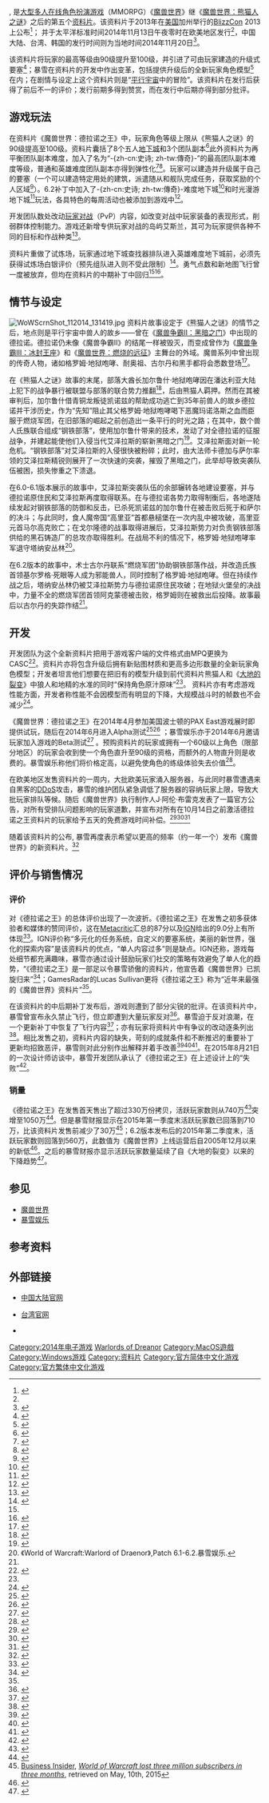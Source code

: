 {{NoteTA
| G1=Games
| G2=WOW
| 1=zh-cn:地下城; zh-tw:地城;
| 2=zh-cn:萨尔; zh-tw:索爾;
| 3=zh-cn:悬槌堡; zh-tw:天槌;
| 4=zh-cn:塔纳安丛林; zh-tw:塔南森林;
| 5=zh-cn:邪能兽人; zh-tw:魔獄兽人;
| 6=zh-cn:马尔高克; zh-tw:瑪爾戈克;
| 7=zh-cn:高里亚; zh-tw:戈利安;
|8=zh-cn:死眼; zh-tw:亡眼;
}}
{{Infobox video game
| title = 魔兽世界：德拉诺之王
| image-tw =File:World of Warcraft-Warlords of Draenor zh-tw.png
| image-cn = File:World of Warcraft-Warlords of Draenor zh-cn.png
| caption = 官方标志
| developer = [[暴雪娱乐|暴雪娱乐]]
| publisher = 暴雪娱乐
| director = [[Tom_Chilton|Tom Chilton]]<br />Alex Afrasiabi
| designer = Cory Stockton<br />Ion Hazzikostas<br />Brian Holinka<br />Chadd Nervig
| composer = [[Russell_Brower|Russell Brower]]<br />[[Neal_Acree|Neal Acree]]<br />[[Clint_Bajakian|Clint Bajakian]]<br />Sam Cardon<br />Craig Stuart Garfinkle<br />Edo Guidotti<br />Eimear Noone
| series = [[魔兽系列|魔兽系列]]
| engine =
| platforms = [[Microsoft_Windows|Microsoft Windows]]、[[OS_X|OS X]]
| released = {{vgrelease|欧美|2014年11月13日<ref name="release">{{cite web
 |url=http://us.battle.net/wow/en/blog/15053029/warlords-of-draenor-unleashed-watch-the-live-stream-now-8-14-2014 
 |title=Warlords of Draenor™ Launches 11/13 
 |publisher=[[Blizzard_Entertainment|Blizzard Entertainment]] 
 |date=2014-08-14 
 |accessdate=2014-12-28 
 |archiveurl=https://web.archive.org/web/20141129011340/http://us.battle.net/wow/en/blog/15053029/warlords-of-draenor-unleashed-watch-the-live-stream-now-8-14-2014 
 |archivedate=2014-11-29 
 |deadurl=no 
}}</ref>|东亚|2014年11月20日}}
| genre = [[大型多人在线角色扮演游戏|大型多人在线角色扮演]]
| modes = [[多人电子游戏|多人]]
}}

{{Vgname|魔兽世界：德拉诺之王|en=World of Warcraft: Warlords of Draenor|cn=魔兽世界: 德拉诺之王|tw=魔獸世界：德拉諾之霸|通常简称为Warlords 或 WoD}}, 是[[大型多人在线角色扮演游戏|大型多人在线角色扮演游戏]]（MMORPG）《[[魔兽世界|魔兽世界]]》继《[[魔兽世界：熊猫人之谜|魔兽世界：熊猫人之谜]]》之后的第五个[[资料片|资料片]]。该资料片于2013年在[[美国|美国]]加州举行的[[暴雪嘉年华|BlizzCon]] 2013上公布<ref>{{cite web |url = http://kotaku.com/warlords-of-draenor-brings-the-original-warcraft-games-1461024696|first = Mike|last = Fahey|title = Warlords Of Draenor Brings The Original Warcraft Trilogy To WoW|date = 8 November 2013|accessdate = 8 November 2013|work = [[Kotaku|Kotaku]]|archiveurl = https://web.archive.org/web/20150403155553/http://kotaku.com/warlords-of-draenor-brings-the-original-warcraft-games-1461024696|archivedate = 2015-04-03|pages = |deadurl = no}}</ref>； 并于太平洋标准时间2014年11月13日午夜零时在欧美地区发行<ref name="release" />，中国大陆、台湾、韩国的发行时间则为当地时间2014年11月20日<ref>{{Cite web|url = http://w.163.com/14/1112/10/AARIU3U300314C3U.html|title = 魔兽世界6.0德拉诺之王世界各地区上线时间一览|accessdate = 2015-07-21|author = 虚空之魂|date = 2014-11-12|publisher = 网易|archive-url = https://web.archive.org/web/20141121075937/http://w.163.com/14/1112/10/AARIU3U300314C3U.html|archive-date = 2014-11-21|dead-url = yes}}</ref>。

该资料片将玩家的最高等级由90级提升至100级，并引进了可由玩家建造的升级式要塞<ref>{{cite news|title=Draenor expansion announced|first=Keith|last=Stuart|work=[[The_Guardian|The Guardian]]|location=London|date=8 November 2013|url=http://www.theguardian.com/technology/2013/nov/08/world-of-warcraft-warlords-of-draenor|accessdate=8 November 2013}}</ref>；暴雪在资料片的开发中作出变革，包括提供升级后的全新玩家角色模型<ref name="models">{{cite web |url= http://www.polygon.com/2013/11/8/5083066/world-of-warcraft-warlords-of-draenor-new-character-models |title= See World of Warcraft: Warlords of Draenor's revamped orcs, dwarves and gnomes |date= November 8, 2013 |accessdate= April 28, 2014 |first= Michael |last= McWhertor |work= Polygon}}</ref>在内；在剧情与设定上这个资料片则是“[[多重宇宙论|平行宇宙]]中的冒险”。该资料片在发行后获得了前后不一的评价；发行前期多得到赞赏，而在发行中后期亦得到部分批评。

== 游戏玩法 ==

在资料片《魔兽世界：德拉诺之王》中，玩家角色等级上限从《熊猫人之谜》的90级提高至100级。资料片囊括了8个五人[[副本|地下城]]和3个团队副本<ref>{{cite web|url= http://www.wowhead.com/guides/raiding/dungeons/warlords-of-draenor-dungeon-overview|title= WoWHead - Warlords of Draenor dungeon overview|accessdate= 2015-07-21|archive-date= 2015-01-29|archive-url= https://web.archive.org/web/20150129054227/http://www.wowhead.com/guides/raiding/dungeons/warlords-of-draenor-dungeon-overview|dead-url= no}}</ref>此外资料片为再平衡团队副本难度，加入了名为“-{zh-cn:史诗; zh-tw:傳奇}-”的最高团队副本难度等级，普通和英雄难度团队副本亦得到弹性化<ref>{{cite web |url= http://www.pcgamer.com/2013/11/09/world-of-warcraft-warlords-of-draenor-everything-there-is-to-know/ |title= World of Warcraft: Warlords of Draenor - Everything there is to know so far |date= November 9, 2013 |accessdate= April 28, 2014 |first= T.J. |last= Hafer |work= PC Gamer}}</ref><ref>{{cite web |url= http://www.mmo-champion.com/content/3557-Nov-12-Hotfixes-Mythic-Raid-Difficulty-Blue-Posts-WoW-Source-Needs-Your-Questions |title= MMO Champion, Nov 12 |accessdate= 2015-07-21 |archive-date= 2015-07-22 |archive-url= https://web.archive.org/web/20150722220209/http://www.mmo-champion.com/content/3557-Nov-12-Hotfixes-Mythic-Raid-Difficulty-Blue-Posts-WoW-Source-Needs-Your-Questions |dead-url= no }}</ref>。玩家可以建造并升级属于自己的要塞（一个可以建造特定用处的建筑，派遣随从和舰队完成任务，获取奖励的个人区域<ref>{{cite web |url= http://www.polygon.com/2013/11/9/5084634/world-of-warcraft-warlords-of-draenor-garrisons-detailed |title= World of Warcraft: Warlords of Draenor Garrisons detailed |date= November 9, 2013 |accessdate= April 28, 2014 |first= Megan |last= Farokhmanesh |work= Polygon}}</ref>）。6.2补丁中加入了-{zh-cn:史诗; zh-tw:傳奇}-难度地下城<ref>{{Cite web|url = http://wow.duowan.com/1505/295357032800.html|title = 蓝贴汇总：史诗地下城拾取机会为每周一次|accessdate = 2015-07-21|author = 暴雪娱乐|date = 2015-05-12|publisher = 多玩}}</ref>和时光漫游地下城<ref>{{Cite web|url = http://wow.pcgames.com.cn/517/5171620.html|title = 魔兽设计师推特 时光漫游副本可用蛋刀橙斧|accessdate = 2015-07-21|author = |date = 2015-05-28|publisher = pcgames|archive-url = https://web.archive.org/web/20150723030219/http://wow.pcgames.com.cn/517/5171620.html|archive-date = 2015-07-23|dead-url = yes}}</ref>玩法，各具特色的每周活动也被添加到游戏中<ref>{{Cite web|url = http://wow.178.com/wod620/|title = 魔兽世界6.2专题|accessdate = 2015-12-10|author = 178游戏网|date = |publisher = 178游戏网}}</ref>。

开发团队数处改动[[玩家对战|玩家对战]]（PvP）内容，如改变对战中玩家装备的表现形式，削弱群体控制能力。游戏还新增专供玩家对战的岛屿艾斯兰，其可为玩家提供各种不同的目标和作战种类<ref>{{cite web |url= http://www.polygon.com/2014/4/23/5644304/world-of-warcraft-warlords-of-draenor-pvp-class-changes |title= World of Warcraft designers offer 30-minute deep dive into Warlords of Draenor's changes |date= April 23, 2014 |accessdate= April 28, 2014 |first= Megan |last= Farokhmanesh |work= Joystiq}}</ref>。

资料片重做了试炼场，玩家通过地下城查找器排队进入英雄难度地下城前，必须先获得试炼场白银评价（预先组队进入则不受此限制）<ref>{{cite web|url=http://www.engadget.com/2014/02/22/warlords-of-draenor-proving-grounds-will-be-required-for-heroic/|title=Warlords of Draenor: Proving Grounds will be required for Heroic Dungeon random queues|publisher=[[Engadget|Engadget]]|date=February 22, 2014}}</ref>。勇气点数和新地图飞行曾一度被放弃，但均在资料片的中期补丁中回归<ref name=":1" /><ref>{{Cite web|url = http://tw.battle.net/wow/zh/blog/19920153/%E7%89%88%E6%9C%AC623-%E5%85%AC%E9%96%8B%E6%B8%AC%E8%A9%A6%E4%BC%BA%E6%9C%8D%E5%99%A8%E5%85%A7%E5%AE%B9%E9%A0%90%E8%A6%BD-2015-10-15|title = 版本6.2.3 公開測試伺服器內容預覽|accessdate = 2015-11-08|author = Rygarius|date = 2015-10-15|publisher = 暴雪娱乐|deadurl = yes|archiveurl = https://web.archive.org/web/20151121233035/http://tw.battle.net/wow/zh/blog/19920153/%E7%89%88%E6%9C%AC623-%E5%85%AC%E9%96%8B%E6%B8%AC%E8%A9%A6%E4%BC%BA%E6%9C%8D%E5%99%A8%E5%85%A7%E5%AE%B9%E9%A0%90%E8%A6%BD-2015-10-15|archivedate = 2015-11-21}}</ref>。

== 情节与设定 ==
[[File:WoWScrnShot_112014_131419.jpg|thumb]]
资料片故事设定于《熊猫人之谜》的情节之后，地点则是平行宇宙中兽人的故乡——曾在《[[魔兽争霸II：黑暗之门|魔兽争霸II：黑暗之门]]》中出现的德拉诺。德拉诺仍未像《魔兽争霸II》的结尾一样被毁灭，而变成曾作为《[[魔獸爭霸III：寒冰霸權|魔兽争霸III：冰封王座]]》和《[[魔兽世界：燃烧的远征|魔兽世界：燃烧的远征]]》主舞台的外域。魔兽系列中曾出现的传奇人物，诸如格罗姆·地狱咆哮、耐奥祖、古尔丹和黑手都将会悉数登场<ref>{{cite web|url=http://us.battle.net/wow/en/blog/11514711/World_of_Warcraft_Warlords_of_Draenor_BlizzCon_2013_FAQ-10_30_2013|title=World of Warcraft: Warlords of Draenor BlizzCon 2013 FAQ - World of Warcraft|accessdate=2015-07-21|archive-date=2016-03-03|archive-url=https://web.archive.org/web/20160303222632/http://us.battle.net/wow/en/blog/11514711/World_of_Warcraft_Warlords_of_Draenor_BlizzCon_2013_FAQ-10_30_2013|dead-url=no}}</ref>。

在《熊猫人之谜》故事的末尾，部落大酋长加尔鲁什·地狱咆哮因在潘达利亚大陆上犯下的战争暴行被联盟与部落的联合势力推翻<ref>{{Cite book|title = 《战争罪行》|url = https://archive.org/details/zhanzhengzuixing0000unse|last = Cristie Golden|first = |publisher = 新星出版社|year = 2014年|isbn = 9787513314480|location = |pages = [https://archive.org/details/zhanzhengzuixing0000unse/page/191 191]-208}}</ref>，后由熊猫人羁押。然而在其被审判后，加尔鲁什借青铜龙叛徒凯诺兹的帮助成功逃亡到35年前兽人的故乡德拉诺并干涉历史，作为“先知”阻止其父格罗姆·地狱咆哮喝下恶魔玛诺洛斯之血而臣服于燃烧军团，在旧部落的崛起之前创造出一条平行的时光之路；在其中，数个兽人氏族联合组成“钢铁部落”，使用加尔鲁什带来的技术，发动了对全德拉诺的征服战争，并建起能使他们入侵当代艾泽拉斯的崭新黑暗之门<ref>{{cite web |url=http://kotaku.com/how-world-of-warcraft-warlords-of-draenor-goes-back-in-1461059776 |first=Mike |last=Fahey |title=How World of Warcraft: Warlords of Draenor Goes Back in Time |date=8 November 2013 |accessdate=9 November 2013 |work=[[Kotaku|Kotaku]] |archive-date=2016-06-11 |archive-url=https://web.archive.org/web/20160611002601/http://kotaku.com/how-world-of-warcraft-warlords-of-draenor-goes-back-in-1461059776 |dead-url=no }}</ref>。艾泽拉斯面对新一轮危机。“钢铁部落”对艾泽拉斯的入侵很快被粉碎；此时，由大法师卡德加与萨尔率领的艾泽拉斯精锐则展开了一次快速的突袭，摧毁了黑暗之门，此举却导致突袭队伍被困，损失惨重之下溃退。

在6.0-6.1版本展示的故事中，艾泽拉斯突袭队伍的余部辗转各地建设要塞，并与德拉诺原住民和艾泽拉斯再度取得联系。在与德拉诺各势力取得制衡后，各地遂陆续发起对钢铁部落的防御和反击，已杀死凯诺兹的加尔鲁什在被击败后死于和萨尔的决斗；与此同时，食人魔帝国“高里亚”首都悬槌堡在一次内乱中被攻破，高里亚元首马尔高克败亡；在戈尔隆德的战事取得进展后，艾泽拉斯势力对负责钢铁部落供给的黑石铸造厂的总攻亦取得胜利。在战局不利的情况下，格罗姆·地狱咆哮率军退守塔纳安丛林<ref name=":0">《World of Warcraft:Warlord of Draenor》,Patch 6.1-6.2.暴雪娱乐.</ref>。

在6.2版本的故事中，术士古尔丹联系“燃烧军团”协助钢铁部落作战，并改造氏族首领基尔罗格·死眼等人成为邪能兽人，同时控制了格罗姆·地狱咆哮。但在持续作战之后，塔纳安丛林仍被艾泽拉斯势力与德拉诺原住民攻破；在地狱火堡垒的决战中，力量不全的燃烧军团首领阿克蒙德被击败，格罗姆则在被救出后投降。故事最后以古尔丹的失踪作结<ref name=":0" />。

== 开发 ==

开发团队为这个全新资料片把用于游戏客户端的文件格式由MPQ更换为CASC<ref>{{cite web |url= http://wow.joystiq.com/2014/04/03/warlords-of-draenor-alpha-testing-begins/ |title= Warlords of Draenor Alpha testing begins |date= April 3, 2014 |accessdate= April 28, 2014 |first= Anne |last= Stickney |work= Joystiq |archive-url= https://web.archive.org/web/20140406004727/http://wow.joystiq.com/2014/04/03/warlords-of-draenor-alpha-testing-begins |archive-date= 2014-04-06 |dead-url= yes }}</ref>。资料片亦将包含升级后拥有新贴图材质和更高多边形数量的全新玩家角色模型；开发者坦言他们想要在把旧有的模型升级到前代资料片熊猫人和《[[魔獸世界：浩劫與重生|大地的裂变]]》中狼人和地精的水准的同时“保持角色原汁原味”<ref name="models" />。 资料片亦有考虑游戏性能方面，开发者称性能不会因模型而有明显的下降，大规模战斗时的帧数也不会减少<ref>{{cite web |url= http://www.pcgamer.com/2014/04/17/world-of-warcraft-warlords-of-draenors-updated-character-models-wont-cause-performance-issues-blizzard-says/ |title= World of Warcraft: Warlords of Draenor's new character models won't affect performance |date= April 17, 2014 |accessdate= April 28, 2014 |first= Emanuel |last= Maiberg |work= PC Gamer}}</ref>。

《魔兽世界：德拉诺之王》在2014年4月参加美国波士顿的PAX East游戏展时即提供试玩，随后在2014年6月进入Alpha测试<ref>{{cite web |url= http://www.polygon.com/2014/4/3/5580324/world-of-warcraft-warlords-of-draenor-enters-alpha-testing |title= World of Warcraft: Warlords of Draenor enters alpha testing |date= April 3, 2014 |accessdate= April 28, 2014 |first= Jenna |last= Pitcher |work= Polygon}}</ref><ref>{{cite web |url= http://www.polygon.com/2014/3/17/5518450/blizzard-pax-east-2014-diablo-3-reaper-of-souls-ps4-hearthstone-ipad |title= Blizzard bringing Diablo 3 PS4, Hearthstone iPad, more to PAX East |date= March 17, 2014 |accessdate= April 28, 2014 |first= Samit |last= Sarkar |work= Polygon}}</ref> ；暴雪娱乐亦于2014年6月邀请玩家加入游戏的Beta测试<ref>{{cite web |url=http://massively.joystiq.com/2014/06/27/blizzard-dispatches-warlords-of-draenor-closed-beta-invites/ |title=Blizzard dispatches Warlords of Draenor closed beta invites |date=June 27, 2014 |accessdate=July 3, 2014 |first=Brianna |last=Royce |work=Massively |archive-url=https://web.archive.org/web/20140630070906/http://massively.joystiq.com/2014/06/27/blizzard-dispatches-warlords-of-draenor-closed-beta-invites |archive-date=2014-06-30 |dead-url=yes }}</ref> 。预购资料片的玩家或拥有一个60级以上角色（限部分地区）的玩家会收到使一个角色直升至90级的资格，而额外的人物直升则是收费的。暴雪娱乐称他们将价格定高，以避免使角色的练级体验失去价值<ref>{{cite web |url= http://www.gamespot.com/articles/why-world-of-warcraft-character-boosts-cost-60/1100-6417949/ |title= Why World of Warcraft character boosts cost $60 |first= Eddie |last= Makuch |work= GameSpot |date= February 25, 2014 |accessdate= April 28, 2014 |archive-date= 2014-05-16 |archive-url= https://web.archive.org/web/20140516031428/http://www.gamespot.com/articles/why-world-of-warcraft-character-boosts-cost-60/1100-6417949/ |dead-url= no }}</ref>。

在欧美地区发售资料片的一周内，大批欧美玩家涌入服务器，与此同时暴雪遭遇来自黑客的[[DDoS|DDoS]]攻击，暴雪的维护团队紧急调低了服务器的容纳玩家上限，导致大批玩家排队等候。随后《魔兽世界》执行制作人J·阿伦·布雷克发表了一篇官方公告，对所有受排队问题影响的玩家道歉，并宣布对所有在10月14日之前激活德拉诺之王资料片的玩家给予五天的免费游戏时间补偿。<ref>{{cite web|url=http://www.pcgamer.com/world-of-warcraft-warlords-of-draenor-expansion-experiences-launch-problems/|title=World of Warcraft: Warlords of Draenor expansion experiencing launch problems|last=Prescott|first=Shaun|date=November 13, 2014|accessdate=November 13, 2014}}</ref><ref>{{cite web|url=http://www.ign.com/articles/2014/11/14/warlords-of-draenor-recovering-from-launch-day-ddos-attack|title=WARLORDS OF DRAENOR RECOVERING FROM LAUNCH DAY DDOS ATTACK|last=Pitcher|first=Jenna|date=November 13, 2014|accessdate=November 13, 2014}}</ref><ref>{{cite web|url=http://us.battle.net/wow/en/forum/topic/15269759060|title=Message from J. Allen Brack|last=Brack|first=J. Allen|date=November 18, 2014|accessdate=November 18, 2014}}</ref>

随着该资料片的公布, 暴雪再度表示希望以更高的频率（约一年一个）发布《魔兽世界》的新资料片。<ref>{{cite web |url= http://www.pcgamer.com/2013/11/21/blizzard-sees-annual-expansions-as-key-to-bringing-back-players/ |title= Blizzard wants new World of Warcraft expansions every year |date= November 21, 2013 |accessdate= April 28, 2014 |first= Patrick |last= Carlson |work= PC Gamer}}</ref>

== 评价与销售情况 ==
=== 评价 ===
{{Video game reviews
| MC=87/100（Windows）<ref name="Metacritic Draenor" />
| Poly=9.5/10（OS X）<ref name="Polygon review" />|Poly_PC=9.5/10<ref name="Polygon review">{{cite web|website=[[Polygon_(website)|Polygon]]|url=http://www.polygon.com/2014/11/26/7297125/world-of-warcraft-warlords-draenor-review-pc-mac-mmo|accessdate=7 December 2014|title=World of Warcraft: Warlords of Draenor Review: An Iron Fist|first1= Philip |last1=Kollar|date=November 26, 2014}}</ref>
| IGN=9/10（Windows）<ref name="12450a" />
| GRadar={{Rating|4.5|5}}（Windows）<ref name="G Radar">{{cite web|accessdate=16 December 2014|date=December 2, 2014|first1=Lucas |last1=Sullivan|title=World of Warcraft: Warlords of Draenor|url=http://www.gamesradar.com/world-of-warcraft-warlords-of-draenor-review/|website=[[GamesRadar|GamesRadar]]}}</ref>
}}

对《德拉诺之王》的总体评价出现了一次波折。《德拉诺之王》在发售之初多获体验者和媒体的赞同评价，这在[[Metacritic|Metacritic]]汇总的87分以及[[IGN|IGN]]给出的9.0分上有所体现<ref name="Metacritic Draenor">{{cite web|url=http://www.metacritic.com/game/pc/world-of-warcraft-warlords-of-draenor|website=[[Metacritic|Metacritic]]|title=World of Warcraft: Warlords of Draenor|accessdate=7 December 2014}}</ref>。IGN评价称“多元化的任务系统，自定义的要塞系统，美丽的新世界，强化的探索内容”是该资料片的优点，“单人内容过多”则是缺点。IGN还称，游戏每处细节都充满趣味，暴雪亦通过设计鼓励玩家们社交的策略有效避免了单人化的趋势，“《德拉诺之王》是一部足以令暴雪骄傲的资料片，他宣告着《魔兽世界》已凯旋归来”<ref name="12450a">{{Cite web|url = http://games.sina.com.cn/o/z/wow/2014-11-28/1135586322.shtml|title = 德拉诺之王资料片获IGN肯定 9.0高分评价送魔兽|accessdate = 2015-07-21|author = 佚名|date = 2014-11-28|publisher = 新浪魔兽世界专区}}</ref>；GamesRadar的Lucas Sullivan更将《德拉诺之王》称为“近年来最强的《魔兽世界》资料片”<ref name="G Radar" />。

在该资料片的中后期补丁发布后，游戏则遭到了部分尖锐的批评。在该资料片中，暴雪曾宣布永久禁止飞行，但立即遭到大量玩家反对<ref>{{Cite web|url = http://www.ithome.com/html/game/151333.htm|title = 《魔兽世界》全面禁飞，玩家怒喷500页帖|accessdate = 2015-07-21|author = 佚名|date = 2015-05-09|publisher = ITHOME|deadurl = yes|archiveurl = https://web.archive.org/web/20150630173648/http://www.ithome.com/html/game/151333.htm|archivedate = 2015年6月30日|df = }}</ref>。暴雪迫于反对浪潮，在一个更新补丁中恢复了飞行内容<ref>{{Cite web|url = http://www.battlenet.com.cn/wow/zh/blog/17390517|title = 开发者和你聊：德拉诺飞行|accessdate = 2015-07-21|author = Ion Hazzikostas|date = 2015-06-11|publisher = 暴雪娱乐}}</ref>；亦有玩家将资料片中有争议的改动逐条列出<ref>{{Cite web|url = http://wow.tgbus.com/news/patch/201507/20150709093131.shtml|title = 花式打脸此文必火！史无前例的德拉诺之王|accessdate = 2015-07-21|author = 佚名|date = 2015-07-09|publisher = 电玩巴士}}</ref>。相比发售之初，资料片内容的缺失，苛刻的成就条件和不断推迟的重要补丁更新均招致恶评，暴雪则对此分别作出解释并着手改善<ref name=":1">{{Cite web|url = http://wow.178.com/201508/233261246734.html|title = 魔兽蓝贴：玩家对现有飞行成就设定表示不满|accessdate = 2015-08-22|author = 暴雪娱乐|date = 2015-08-11|publisher = 178游戏网}}</ref><ref>{{Cite web|url = http://w.163.com/15/0603/10/AR68QJBH00314C3U.html|title = 魔兽蓝推：本周设计师将解释WOD为何内容太少|accessdate = 2015-08-22|author = 暴雪娱乐|date = 2015-06-03|publisher = 网易|archive-url = https://web.archive.org/web/20160304225739/http://w.163.com/15/0603/10/AR68QJBH00314C3U.html|archive-date = 2016-03-04|dead-url = yes}}</ref><ref>{{Cite web|url = http://wow.178.com/201508/234123139813.html|title = 暴雪蓝贴：Lore对于为何这么迟才开飞行的回复|accessdate = 2015-08-22|author = tgr891002，暴雪娱乐|date = 2015-08-21|publisher = 178游戏网}}</ref>。在2015年8月21日的一次设计师访谈中，暴雪开发团队承认了《德拉诺之王》在上述设计上的“失败”<ref>{{Cite web|url = http://wow.duowan.com/1508/304084534261.html?_t=t|title = 21日设计师访谈 承认德拉诺之王的失败|accessdate = 2015-09-04|author = 壹米柒零，暴雪娱乐|date = 2015-08-21|publisher = 多玩}}</ref>。

=== 销量 ===

《德拉诺之王》在发售首天售出了超过330万份拷贝，活跃玩家数则从740万<ref>{{cite web|url=http://www.ign.com/articles/2014/10/15/world-of-warcraft-subscribers-hit-74-million-ahead-of-expansion|title=World of Warcraft subscribers hit 7.4 million ahead of expansion|last=Pitcher |first=Jenna|date=October 14, 2014|work=[[IGN|IGN]]|publisher=|accessdate=November 5, 2014}}</ref>突增至1050万<ref>{{cite web|url=http://www.forbes.com/sites/erikkain/2014/11/19/world-of-warcraft-tops-10-million-subscribers-following-warlords-of-draenor-expansion/|title='World Of Warcraft' Tops 10 Million Subscribers Following 'Warlords Of Draenor' Expansion|last=Kain|first=Erik|date=November 19, 2014|accessdate=November 20, 2014|archive-date=2016-11-13|archive-url=https://web.archive.org/web/20161113190841/http://www.forbes.com/sites/erikkain/2014/11/19/world-of-warcraft-tops-10-million-subscribers-following-warlords-of-draenor-expansion/|dead-url=no}}</ref>。但是暴雪财报显示在2015年第一季度末活跃玩家数已回落到710万，比该资料片发售前减少了30万<ref>[[Business_Insider|Business Insider]], ''[http://www.businessinsider.com/world-of-warcraft-lost-three-million-subscribers-in-three-months-2015-5|World World of Warcraft lost three million subscribers in three months]'', retrieved on May, 10th, 2015</ref>；6.2版本发布后的2015年第二季度末，活跃玩家数则回落到560万，此数值为《魔兽世界》上线运营后自2005年12月以来的新低<ref>{{Cite web|url = http://wow.tgbus.com/news/international/201508/20150805053200.shtml|title = 2015魔兽第二季度财报 付费用户减少150万降至560万|accessdate = 2015-08-05|author = MMO-Champion|date = 2015-08-05|publisher = 电玩巴士}}</ref>。之后的暴雪财报亦显示活跃玩家数量延续了自《大地的裂变》以来的下降趋势<ref>{{Cite web|url = http://wow.178.com/201511/240530279971.html|title = 暴雪公布2015年Q3财报 魔兽付费玩家现为550万|accessdate = 2015-11-06|author = tgr891002|date = 2015-11-03|publisher = 178游戏网}}</ref>。

== 参见 ==
{{Portal|电子游戏}}
*[[魔兽世界|魔兽世界]]
*[[暴雪娱乐|暴雪娱乐]]

== 参考资料 ==
{{Reflist|2}}

== 外部链接 ==

* {{zh}}[http://www.battlenet.com.cn/wow/zh/warlords-of-draenor/ 中国大陆官网]
* {{zh}}[http://tw.battle.net/wow/zh/warlords-of-draenor/ 台湾官网]
* {{IMDb title|3993808}}

{{Warcraft universe}}
{{暴雪娱乐}}

{{DEFAULTSORT:World of Warcraft, Warlords of Dreanor}}
[[Category:2014年电子游戏|Category:2014年电子游戏]]
[[Category:魔獸世界|Warlords of Dreanor]]
[[Category:MacOS遊戲|Category:MacOS遊戲]]
[[Category:Windows游戏|Category:Windows游戏]]
[[Category:资料片|Category:资料片]]
[[Category:官方简体中文化游戏|Category:官方简体中文化游戏]]
[[Category:官方繁体中文化游戏|Category:官方繁体中文化游戏]]